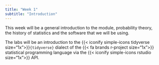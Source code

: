 ```yaml
---
title: "Week 1"
subtitle: "Introduction"
---
```


This week will be a general introduction to the module, probability theory, the history of statistics and the software that we will be using.

The labs will be an introduction to the {{< iconify simple-icons tidyverse size="1x">}}`{tidyverse}` dialect of the {{< fa brands r-project size="1x">}} statistical programming language via the {{< iconify simple-icons rstudio size="1x">}} API.



